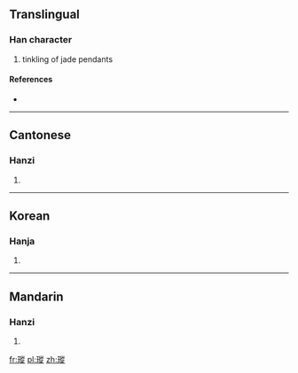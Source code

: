 ==Translingual==

===Han character===
{{Han char|rn=96|rad=玉|as=11|sn=15|four=18181|canj=MGHOO}}

# tinkling of jade pendants

====References====
* {{Han ref|kx=0740.170|dkj=21186|dj=1150.090|hdz=21135.090|uh=747D|ud=29821|bh=E6A7|bd=59047}}

----

==Cantonese==

===Hanzi===
{{yue-hanzi|jyut=|y=chung1}}

# {{defn|lang=yue|sort=玉11}}

----

==Korean==

===Hanja===
{{ko-hanja|hangeul=종|eumhun=|rv=jong|mr=chong|y=cong}}

# {{defn|lang=ko|sort=玉11}}

----

==Mandarin==

===Hanzi===
{{cmn-hanzi|pin=[[cōng]] ([[cong1]])|wg=ts'ung<sup>1</sup>|sim=𪻐}}

# {{defn|lang=cmn|sort=玉11}}

[[fr:瑽]]
[[pl:瑽]]
[[zh:瑽]]